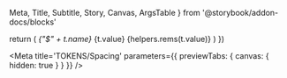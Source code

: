   Meta,
  Title,
  Subtitle,
  Story,
  Canvas,
  ArgsTable 
} from '@storybook/addon-docs/blocks'

  return (
    <tr key={i}>
      <td><Var>{"$" + t.name}</Var></td>
      <td>{t.value}</td>
      <td>{helpers.rems(t.value)}</td>
      <td><Tile value={helpers.removePx(t.value)} color={purple50} square /></td>
    </tr>
  )
})

<Meta title='TOKENS/Spacing' parameters={{ previewTabs: { canvas: { hidden: true } } }} />

<Title />

<Subtitle>Tokens subtitle</Subtitle>

<table className="table">
  <thead className="thead-dark">
    <tr>
        <th>Token</th>
        <th>px</th>
        <th>rem</th>
        <th>Example</th>
    </tr>
  </thead>
  <tbody>{tokensSpacing}</tbody>
</table>
